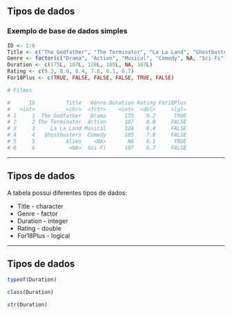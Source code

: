 ## Tipos de dados 

### Exemplo de base de dados simples

```{r, echo = FALSE, message=FALSE}
ID <- 1:6
Title <- c("The Godfather", "The Terminator", "La La Land", "Ghostbusters", "Alien", NA)
Genre <- factor(c("Drama", "Action", "Musical", "Comedy", NA, "Sci-Fi"),levels <- c("Drama", "Action", "Musical", "Comedy", "Sci-Fi"))
Duration <- c(175L, 107L, 128L, 105L, NA, 107L)
Rating <- c(9.2, 8.0, 8.4, 7.8, 6.1, 6.7)
For18Plus <- c(TRUE, FALSE, FALSE, FALSE, TRUE, FALSE)
```

```{r}
# Filmes

#      ID          Title   Genre Duration Rating For18Plus
#   <int>          <chr>  <fctr>    <int>  <dbl>     <lgl>
# 1     1  The Godfather   Drama      175    9.2      TRUE
# 2     2 The Terminator  Action      107    8.0     FALSE
# 3     3     La La Land Musical      128    8.4     FALSE
# 4     4   Ghostbusters  Comedy      105    7.8     FALSE
# 5     5          Alien    <NA>       NA    6.1      TRUE
# 6     6           <NA>  Sci-Fi      107    6.7     FALSE
```

---

## Tipos de dados

A tabela possui diferentes tipos de dados:

* Title - character
* Genre - factor 
* Duration - integer
* Rating - double
* For18Plus - logical


---

## Tipos de dados

```{r}
typeof(Duration)
```

```{r}
class(Duration)
```

```{r}
str(Duration)
```

